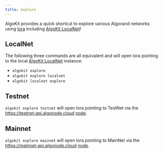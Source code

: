 ```yaml
---
title: explore
---
```


AlgoKit provides a quick shortcut to explore various Algorand networks using [lora](https://lora.algokit.io) including [AlgoKit LocalNet](/build/algokit/cli/features/localnet/)!

## LocalNet

The following three commands are all equivalent and will open lora pointing to the local [AlgoKit LocalNet](/build/algokit/cli/features/localnet/) instance:

- `algokit explore`
- `algokit explore localnet`
- `algokit localnet explore`

## Testnet

`algokit explore testnet` will open lora pointing to TestNet via the https://testnet-api.algonode.cloud [node](https://algonode.io/api).

## Mainnet

`algokit explore mainnet` will open lora pointing to MainNet via the https://mainnet-api.algonode.cloud [node](https://algonode.io/api).
